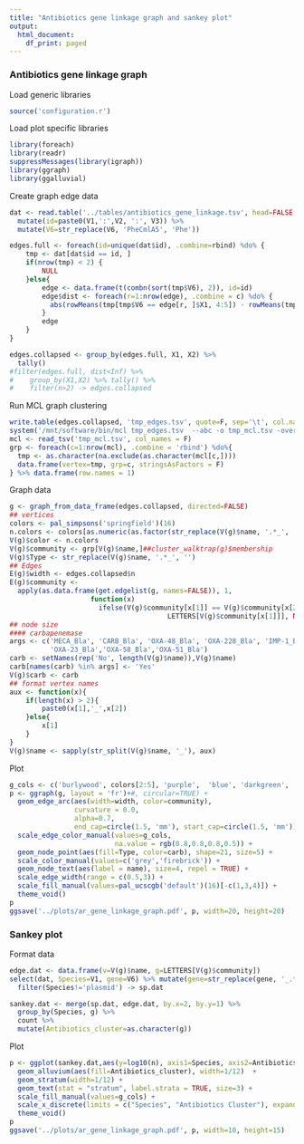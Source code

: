 ```yaml
---
title: "Antibiotics gene linkage graph and sankey plot"
output:
  html_document:
    df_print: paged
---
```


### Antibiotics gene linkage graph

Load generic libraries
```r
source('configuration.r')
```

Load plot specific libraries
```r
library(foreach)
library(readr)
suppressMessages(library(igraph))
library(ggraph)
library(ggalluvial)
```

Create graph edge data
```r
dat <- read.table('../tables/antibiotics_gene_linkage.tsv', head=FALSE, stringsAsFactors = FALSE) %>% 
  mutate(id=paste0(V1,':',V2, ':', V3)) %>% 
  mutate(V6=str_replace(V6, 'PheCmlA5', 'Phe'))

edges.full <- foreach(id=unique(dat$id), .combine=rbind) %do% {
    tmp <- dat[dat$id == id, ]
    if(nrow(tmp) < 2) {
        NULL
    }else{
        edge <- data.frame(t(combn(sort(tmp$V6), 2)), id=id)
        edge$dist <- foreach(r=1:nrow(edge), .combine = c) %do% {
          abs(rowMeans(tmp[tmp$V6 == edge[r, ]$X1, 4:5]) - rowMeans(tmp[tmp$V6 == edge[r, ]$X2, 4:5]))
        }
        edge
    }
}

edges.collapsed <- group_by(edges.full, X1, X2) %>% 
  tally() 
#filter(edges.full, dist<Inf) %>%
#    group_by(X1,X2) %>% tally() %>%
#    filter(n>2) -> edges.collapsed
```

Run MCL graph clustering
```r
write.table(edges.collapsed, 'tmp_edges.tsv', quote=F, sep='\t', col.names = F, row.names = F)
system('/mnt/software/bin/mcl tmp_edges.tsv  --abc -o tmp_mcl.tsv -overlap keep')
mcl <- read_tsv('tmp_mcl.tsv', col_names = F)
grp <- foreach(c=1:nrow(mcl), .combine = 'rbind') %do%{
  tmp <- as.character(na.exclude(as.character(mcl[c,])))
  data.frame(vertex=tmp, grp=c, stringsAsFactors = F)
} %>% data.frame(row.names = 1)
```

Graph data
```r
g <- graph_from_data_frame(edges.collapsed, directed=FALSE)
## vertices
colors <- pal_simpsons('springfield')(16)
n.colors <- colors[as.numeric(as.factor(str_replace(V(g)$name, '.*_', '')))]
V(g)$color <- n.colors
V(g)$community <- grp[V(g)$name,]##cluster_walktrap(g)$membership
V(g)$Type <- str_replace(V(g)$name, '.*_', '')
## Edges
E(g)$width <- edges.collapsed$n
E(g)$community <-
  apply(as.data.frame(get.edgelist(g, names=FALSE)), 1,
                    function(x)
                      ifelse(V(g)$community[x[1]] == V(g)$community[x[2]],
                                       LETTERS[V(g)$community[x[1]]], NA))
## node size
#### carbapenemase
args <- c('MECA_Bla', 'CARB_Bla', 'OXA-48_Bla', 'OXA-228_Bla', 'IMP-1_Bla', 'CARB-5_Bla',
          'OXA-23_Bla','OXA-58_Bla','OXA-51_Bla')
carb <- setNames(rep('No', length(V(g)$name)),V(g)$name)
carb[names(carb) %in% args] <- 'Yes'
V(g)$carb <- carb
## format vertex names
aux <- function(x){
    if(length(x) > 2){
        paste0(x[1],'_',x[2])
    }else{
        x[1]
    }
}
V(g)$name <- sapply(str_split(V(g)$name, '_'), aux)
```

Plot
```r
g_cols <- c('burlywood', colors[2:5], 'purple',  'blue', 'darkgreen', 'pink', 'red', 'gold', 'black')
p <- ggraph(g, layout = 'fr')+#, circular=TRUE) +
  geom_edge_arc(aes(width=width, color=community),
                curvature = 0.0,
                alpha=0.7,
                end_cap=circle(1.5, 'mm'), start_cap=circle(1.5, 'mm'))   +
  scale_edge_color_manual(values=g_cols, 
                          na.value = rgb(0.8,0.8,0.8,0.5)) +
  geom_node_point(aes(fill=Type, color=carb), shape=21, size=5) +
  scale_color_manual(values=c('grey','firebrick')) + 
  geom_node_text(aes(label = name), size=4, repel = TRUE) +
  scale_edge_width(range = c(0.5,3)) +
  scale_fill_manual(values=pal_ucscgb('default')(16)[-c(1,3,4)]) +
  theme_void()
p
ggsave('../plots/ar_gene_linkage_graph.pdf', p, width=20, height=20)
```

### Sankey plot

Format data
```r
edge.dat <- data.frame(v=V(g)$name, g=LETTERS[V(g)$community])
select(dat, Species=V1, gene=V6) %>% mutate(gene=str_replace(gene, '_.*','')) %>%
  filter(Species!='plasmid') -> sp.dat

sankey.dat <- merge(sp.dat, edge.dat, by.x=2, by.y=1) %>% 
  group_by(Species, g) %>% 
  count %>% 
  mutate(Antibiotics_cluster=as.character(g))
```

Plot
```r
p <- ggplot(sankey.dat,aes(y=log10(n), axis1=Species, axis2=Antibiotics_cluster)) +
  geom_alluvium(aes(fill=Antibiotics_cluster), width=1/12)  +
  geom_stratum(width=1/12) +
  geom_text(stat = "stratum", label.strata = TRUE, size=3) +
  scale_fill_manual(values=g_cols) +
  scale_x_discrete(limits = c("Species", "Antibiotics Cluster"), expand = c(.05, .05)) +
  theme_void()
p
ggsave('../plots/ar_gene_linkage_graph.pdf', p, width=10, height=15)
```


